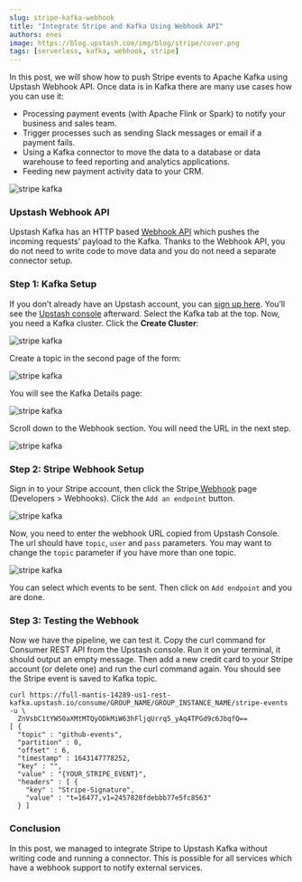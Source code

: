 ```yaml
---
slug: stripe-kafka-webhook
title: "Integrate Stripe and Kafka Using Webhook API"
authors: enes
image: https://blog.upstash.com/img/blog/stripe/cover.png
tags: [serverless, kafka, webhook, stripe]
---
```


In this post, we will show how to push Stripe events to Apache Kafka using Upstash Webhook API. Once data is in Kafka there are many use cases how you can use it:

- Processing payment events (with Apache Flink or Spark) to notify your business and sales team.
- Trigger processes such as sending Slack messages or email if a payment fails.
- Using a Kafka connector to move the data to a database or data warehouse to feed reporting and analytics applications.
- Feeding new payment activity data to your CRM.

![stripe kafka](/blog/stripe/cover.png)

### Upstash Webhook API

Upstash Kafka has an HTTP based [Webhook API](https://docs.upstash.com/kafka/webhook) which pushes the incoming requests’ payload to the Kafka. Thanks to the Webhook API, you do not need to write code to move data and you do not need a separate connector setup.

### Step 1: Kafka Setup

If you don’t already have an Upstash account, you can [sign up here](https://console.upstash.com/login). You’ll see the [Upstash console](https://console.upstash.com/) afterward. Select the Kafka tab at the top. Now, you need a Kafka cluster. Click the **Create Cluster**:

![stripe kafka](/blog/stripe/k1.png)

Create a topic in the second page of the form:

![stripe kafka](/blog/stripe/k2.png)

You will see the Kafka Details page:

![stripe kafka](/blog/stripe/k3.png)

Scroll down to the Webhook section. You will need the URL in the next step.

![stripe kafka](/blog/stripe/k4.png)

### Step 2: Stripe Webhook Setup

Sign in to your Stripe account, then click the Stripe[ Webhook](https://dashboard.stripe.com/webhooks/create) page (Developers > Webhooks). Click the `Add an endpoint` button.

![stripe kafka](/blog/stripe/k5.png)

Now, you need to enter the webhook URL copied from Upstash Console. The url should have `topic`, `user` and `pass` parameters. You may want to change the `topic` parameter if you have more than one topic.

![stripe kafka](/blog/stripe/k6.png)

You can select which events to be sent. Then click on `Add endpoint` and you are done.

### Step 3: Testing the Webhook

Now we have the pipeline, we can test it. Copy the curl command for Consumer REST API from the Upstash console. Run it on your terminal, it should output an empty message. Then add a new credit card to your Stripe account (or delete one) and run the curl command again. You should see the Stripe event is saved to Kafka topic.

```shell
curl https://full-mantis-14289-us1-rest-kafka.upstash.io/consume/GROUP_NAME/GROUP_INSTANCE_NAME/stripe-events -u \
  ZnVsbC1tYW50aXMtMTQyODkMiW63hFljqUrrq5_yAq4TPGd9c6JbqfQ==
[ {
  "topic" : "github-events",
  "partition" : 0,
  "offset" : 6,
  "timestamp" : 1643147778252,
  "key" : "",
  "value" : "{YOUR_STRIPE_EVENT}",
  "headers" : [ {
    "key" : "Stripe-Signature",
    "value" : "t=16477,v1=2457820fdebbb77e5fc8563"
  } ]
```

### Conclusion

In this post, we managed to integrate Stripe to Upstash Kafka without writing code and running a connector. This is possible for all services which have a webhook support to notify external services.
